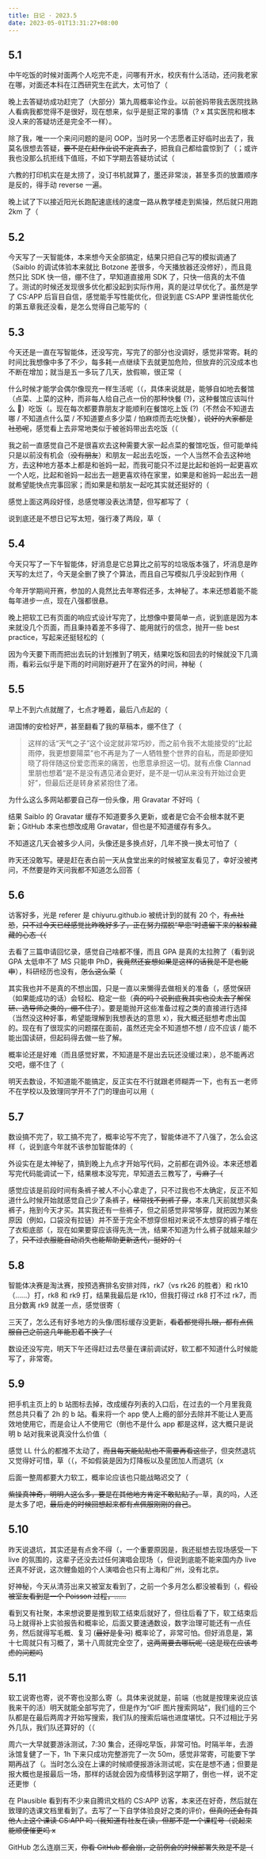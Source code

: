 ```yaml
---
title: 日记 · 2023.5
date: 2023-05-01T13:31:27+08:00
---
```


## 5.1

中午吃饭的时候对面两个人吃完不走，问哪有开水，校庆有什么活动，还问我老家在哪，对面还本科在江西研究生在武大，太可怕了（

晚上去答疑坊成功赶完了（大部分）第九周概率论作业。以前爸妈带我去医院找熟人看病我都觉得不是很好，现在想来，似乎是挺正常的事情（? x 其实医院和根本没人来的答疑坊还是完全不一样）。

除了我，唯一一个来问问题的是问 OOP，当时另一个志愿者正好临时出去了，我莫名很想去答疑，~~要不是在赶作业说不定真去了~~，把我自己都给震惊到了（；或许我也没那么抗拒线下值班，不如下学期去答疑坊试试（

六教的打印机实在是太捞了，没订书机就算了，墨还非常淡，甚至多页的放置顺序是反的，得手动 reverse 一遍。

晚上试了下以接近阳光长跑配速底线的速度一路从教学楼走到紫操，然后就只用跑 2km 了（

## 5.2

今天写了一天智能体，本来想今天全部搞定，结果只把自己写的模拟调通了（Saiblo 的调试体验本来就比 Botzone 差很多，今天播放器还没修好），而且竟然只比 SDK 快一倍，绷不住了，早知道直接用 SDK 了，只快一倍真的太不值了。测试的时候还发现很多优化都没起到实际作用，真的是过早优化了。虽然是学了 CS:APP 后盲目自信，感觉能手写性能优化，但说到底 CS:APP 里讲性能优化的第五章我还没看，是怎么觉得自己能写的（

## 5.3

今天还是一直在写智能体，还没写完，写完了的部分也没调好，感觉非常寄。耗的时间比我想像中多了不少，每多耗一点继续下去就更加危险，但放弃的沉没成本也不断在增加；就当是五一多玩了几天，放假嘛，很正常（

什么时候才能学会偶尔像现充一样生活呢（（，具体来说就是，能够自如地去餐馆（点菜、上菜的这种，而非每人给自己点一份的那种快餐 (?)，这种餐馆应该叫什么 🤔）吃饭（。现在每次都要靠朋友才能顺利在餐馆吃上饭 (?)（不然会不知道去哪 / 不知道点什么菜 / 不知道要点多少菜 / 怕麻烦而去吃快餐），~~说好的大家都是社恐呢~~，感觉看上去非常地类似于被爸妈带出去吃饭（（

我之前一直感觉自己不是很喜欢去这种需要大家一起点菜的餐馆吃饭，但可能单纯只是以前没有机会（~~没有朋友~~）和朋友一起出去吃饭，一个人当然不会去这种地方，去这种地方基本上都是和爸妈一起，而我可能只不过是比起和爸妈一起更喜欢一个人吃，比起和爸妈一起出去一趟更喜欢待在家里，如果是和爸妈一起出去一趟就希望能快点完事回家；而如果是和朋友一起吃其实就还挺好的（

感觉上面这两段好怪，总感觉哪没表达清楚，但写都写了（

说到底还是不想日记写太短，强行凑了两段，草（

## 5.4

今天只写了一下午智能体，好消息是它总算比之前写的垃圾版本强了，坏消息是昨天写的太烂了，今天是全删了换了个算法，而且自己写模拟几乎没起到作用（

今年开学期间开赛，参加的人竟然比去年寒假还多，太神秘了。本来还想着能不能每年进步一点，现在八强都很悬。

晚上把软工已有页面的响应式设计写完了，比想像中要简单一点，说到底是因为本来就没几个页面，而且秉持着差不多得了、能用就行的信念，抛开一些 best practice，写起来还挺轻松的（

因为今天要下雨而把出去玩的计划推到了明天，结果吃饭和回去的时候就没下几滴雨，看彩云似乎是下雨的时间刚好避开了在室外的时间，神秘（

## 5.5

早上不到六点就醒了，七点才睡着，最后八点起的（

进国博的安检好严，甚至翻看了我的草稿本，绷不住了（

> 这样的话“天气之子”这个设定就非常巧妙，而之前令我不太能接受的“比起雨停，我更想要陽菜”也不再是为了一人牺牲整个世界的自私，而是即便知晓了将伴随这份爱恋而来的痛苦，也愿意承担这一切。就有点像 Clannad 里朋也想着“是不是没有遇见渚会更好，是不是一切从来没有开始过会更好”，但最后还是转身紧紧抱住了渚。

为什么这么多网站都要自己存一份头像，用 Gravatar 不好吗（

结果 Saiblo 的 Gravatar 缓存不知道要多久更新，或者是它会不会根本就不更新；GitHub 本来也想改成用 Gravatar，但也是不知道缓存有多久。

不知道这几天会被多少人问，头像还是多换点好，几年不换一换太可怕了（

昨天还没敢写。硬是赶在表白前一天从食堂出来的时候被室友看见了，幸好没被拷问，不然要是昨天问我都不知道怎么回答（

## 5.6

访客好多，光是 referer 是 chiyuru.github.io 被统计到的就有 20 个，~~有点社恐~~，~~只不过今天已经感觉比昨晚好多了，正在努力摆脱“早恋”时遗留下来的躲躲藏藏的心态（（~~

去看了三篇申请回忆录，感觉自己啥都不懂，而且 GPA 是真的太拉胯了（看到说 GPA 太低申不了 MS 只能申 PhD，~~我竟然还妄想如果是这样的话我是不是也能申~~），科研经历也没有，~~怎么这么菜~~（

其实我也并不是真的不想出国，只是一直以来懒得去做相关的准备（，感觉保研（如果能成功的话）会轻松、稳定一些（~~真的吗？说到底我其实也没太去了解保研、选导师之类的，绷不住了~~）。要是能抛开这些准备过程之类的直接进行选择（当然没这种好事，希望能理解到我想表达的意思 x），我大概还挺想考虑出国的。现在有了很现实的问题摆在面前，虽然还完全不知道想不想 / 应不应该 / 能不能出国读研，但起码得去做一些了解。

概率论还是好难（而且感觉好累，不知道是不是出去玩还没缓过来），总不能再迟交吧，绷不住了（

明天去数设，不知道能不能搞定，反正实在不行就跟老师糊弄一下，也有五一老师不在学校以及致理同学开不了门的理由可以用（

## 5.7

数设搞不完了，软工搞不完了，概率论写不完了，智能体进不了八强了，怎么会这样（，说到底今年就不该参加智能体的（

外设实在是太神秘了，搞到晚上九点才开始写代码，之前都在调外设。本来还想着写完代码能调试一下，结果根本没写完，早知道去三教写了，~~亏麻了（~~

感觉应该是前段时间有条裤子被人不小心拿走了，只不过我也不太确定，反正不知道什么时候开始就感觉自己少了条裤子，~~经常找不到裤子穿~~，本来几天前就想买条裤子，拖到今天才买。其实我还有一些裤子，但之前感觉非常够穿，就把因为某些原因（例如，口袋没有拉链）并不至于完全不想穿但相对来说不太想穿的裤子堆在了衣柜底部（，现在如果要穿应该得先洗一洗，结果不知道为什么裤子就越来越少了，~~只不过衣服能自动消失也能帮助更新迭代，挺好的（~~

## 5.8

智能体决赛是淘汰赛，按预选赛排名安排对阵，rk7（vs rk26 的胜者）和 rk10（……）打，rk8 和 rk9 打，结果我最后是 rk10，但我打得过 rk8 打不过 rk7，而且分数离 rk9 就差一点，感觉很寄（

三天了，怎么还有好多地方的头像/图标缓存没更新，~~看着都觉得扎眼，都有点佩服自己之前这几年能忍着不换了（~~

数设还没写完，明天下午还得赶过去尽量在课前调试好，软工都不知道什么时候能写了，非常寄。

## 5.9

把手机主页上的 b 站图标去掉，改成缓存列表的入口后，在过去的一个月里我竟然总共只看了 2h 的 b 站。看来将一个 app 使人上瘾的部分去除并不能让人更高效地使用它，而是会让人不使用它（倒也不是什么 app 都是这样，这大概只是说明 b 站对我来说真没什么价值（

感觉 LL 什么的都推不太动了，~~而且每天能贴贴也不需要再看这些了~~，但突然退坑又觉得好可惜，草（（，不如假装是因为灯降板以及星团加人而退坑（x

后面一整周都要大力软工，概率论应该也只能战略迟交了（

~~紫操真神奇，明明人这么多，要是在其他地方肯定不敢贴贴了。~~<span class="heimu">草，真的吗，人还是太多了吧，~~最后走的时候回想起来都有点佩服刚刚的自己~~。</span>

## 5.10

昨天说退坑，其实还是有点舍不得（，一个重要原因是，我还挺想去现场感受一下 live 的氛围的，这辈子还没去过任何演唱会现场（，但说到底能不能来国内办 live 还真不好说，这次鲤鱼姐的个人演唱会也只有上海和广州，没有北京。

好神秘，今天从清芬出来又被室友看到了，之前一个多月怎么都没被看到（，~~假设被室友看到是一个 Poisson 过程，……~~

看到又有社聚，本来想说要是推到软工结束后就好了，但往后看了下，软工结束后马上就得补上实验报告和概率论，后面又要速通数设，数字治理可能还有一点任务，然后就得写毛概、复习 (~~最好是复习~~) 概率论了，非常可怕。但好消息是，第十七周就只有习概了，第十八周就完全空了，~~这两周要去哪玩呢（这是现在应该考虑的问题吗~~

## 5.11

软工说寄也寄，说不寄也没那么寄（。具体来说就是，前端（也就是按理来说应该我来干的活）明天就能全部写完了，但是作为“GIF 图片搜索网站”，我们组的三个队都是在最后两周才开始写搜索，我们队的搜索后端也进度堪忧。只不过相比于另外几队，我们队还算好的（（

周六一大早就要游泳测试，7:30 集合，还得吃早饭，非常可怕。时隔半年，去游泳馆复健了一下，1h 下来只成功完整游完了一次 50m，感觉非常寄，可能要下学期再战了（。当时怎么没在上课的时候顺便报游泳测试呢，实在是想不通；但要是报大概也是报最后一场，那样的话就会因为疫情移到这学期了，倒也一样，说不定还更惨（

在 Plausible 看到有不少来自腾讯文档的 CS:APP 访客，本来还在好奇，然后就在致理的选课文档里看到了。去写了一下自学体验良好之类的评价，~~但真的还会有其他人上这个课读 CS:APP 吗（我知道有社友在读，但那不是一个课程号（说起来能顺便催更吗 x~~

GitHub 怎么连崩三天，~~你看 GitHub 都会崩，之前例会的时候部署失败是不是（~~

